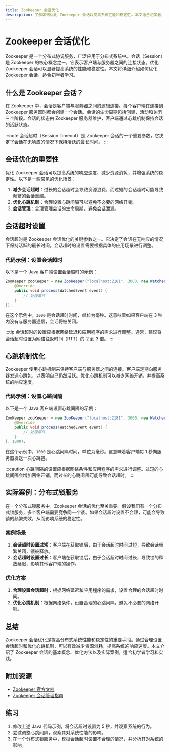 ```yaml
---
title: Zookeeper 会话优化
description: 了解如何优化 Zookeeper 会话以提高系统性能和稳定性。本文适合初学者，涵盖会话管理、超时设置、心跳机制等核心概念，并提供实际案例和代码示例。
---
```


# Zookeeper 会话优化

Zookeeper 是一个分布式协调服务，广泛应用于分布式系统中。会话（Session）是 Zookeeper 的核心概念之一，它表示客户端与服务器之间的连接状态。优化 Zookeeper 会话可以显著提高系统的性能和稳定性。本文将详细介绍如何优化 Zookeeper 会话，适合初学者学习。

## 什么是 Zookeeper 会话？

在 Zookeeper 中，会话是客户端与服务器之间的逻辑连接。每个客户端在连接到 Zookeeper 服务器时都会创建一个会话。会话的生命周期包括创建、活动和关闭三个阶段。会话的状态由 Zookeeper 服务器维护，客户端通过心跳机制保持会话的活跃状态。

:::note
会话超时（Session Timeout）是 Zookeeper 会话的一个重要参数，它决定了会话在无响应的情况下保持活跃的最长时间。
:::

## 会话优化的重要性

优化 Zookeeper 会话可以提高系统的响应速度、减少资源消耗，并增强系统的稳定性。以下是一些常见的优化场景：

1. **减少会话超时**：过长的会话超时会导致资源浪费，而过短的会话超时可能导致频繁的会话重建。
2. **优化心跳机制**：合理设置心跳间隔可以避免不必要的网络开销。
3. **会话管理**：合理管理会话的生命周期，避免会话泄漏。

## 会话超时设置

会话超时是 Zookeeper 会话优化的关键参数之一。它决定了会话在无响应的情况下保持活跃的最长时间。会话超时的设置需要根据具体的应用场景进行调整。

### 代码示例：设置会话超时

以下是一个 Java 客户端设置会话超时的示例：

```java
ZooKeeper zooKeeper = new ZooKeeper("localhost:2181", 3000, new Watcher() {
    @Override
    public void process(WatchedEvent event) {
        // 处理事件
    }
});
```

在这个示例中，`3000` 是会话超时时间，单位为毫秒。这意味着如果客户端在 3 秒内没有与服务器通信，会话将被关闭。

:::tip
会话超时的设置应根据网络延迟和应用程序的需求进行调整。通常，建议将会话超时设置为网络往返时间（RTT）的 2 到 3 倍。
:::

## 心跳机制优化

Zookeeper 使用心跳机制来保持客户端与服务器之间的连接。客户端定期向服务器发送心跳包，以表明自己仍然活跃。优化心跳机制可以减少网络开销，并提高系统的响应速度。

### 代码示例：设置心跳间隔

以下是一个 Java 客户端设置心跳间隔的示例：

```java
ZooKeeper zooKeeper = new ZooKeeper("localhost:2181", 3000, new Watcher() {
    @Override
    public void process(WatchedEvent event) {
        // 处理事件
    }
}, 1000);
```

在这个示例中，`1000` 是心跳间隔时间，单位为毫秒。这意味着客户端每 1 秒向服务器发送一次心跳包。

:::caution
心跳间隔的设置应根据网络条件和应用程序的需求进行调整。过短的心跳间隔会增加网络开销，而过长的心跳间隔可能导致会话超时。
:::

## 实际案例：分布式锁服务

在一个分布式锁服务中，Zookeeper 会话的优化至关重要。假设我们有一个分布式锁服务，多个客户端需要竞争同一个锁。如果会话超时设置不合理，可能会导致锁的频繁失效，从而影响系统的稳定性。

### 案例场景

1. **会话超时设置过短**：客户端在获取锁后，由于会话超时时间过短，导致会话频繁关闭，锁被释放。
2. **会话超时设置过长**：客户端在获取锁后，由于会话超时时间过长，导致锁的释放延迟，影响其他客户端的操作。

### 优化方案

1. **合理设置会话超时**：根据网络延迟和应用程序的需求，设置合理的会话超时时间。
2. **优化心跳机制**：根据网络条件，设置合理的心跳间隔，避免不必要的网络开销。

## 总结

Zookeeper 会话优化是提高分布式系统性能和稳定性的重要手段。通过合理设置会话超时和优化心跳机制，可以有效减少资源消耗，提高系统的响应速度。本文介绍了 Zookeeper 会话的基本概念、优化方法以及实际案例，适合初学者学习和实践。

## 附加资源

- [Zookeeper 官方文档](https://zookeeper.apache.org/doc/current/)
- [Zookeeper 会话管理指南](https://zookeeper.apache.org/doc/current/zookeeperProgrammers.html#ch_zkSessions)

## 练习

1. 修改上述 Java 代码示例，将会话超时设置为 5 秒，并观察系统的行为。
2. 尝试调整心跳间隔，观察其对系统性能的影响。
3. 在一个分布式锁服务中，模拟会话超时设置不合理的情况，并分析其对系统的影响。